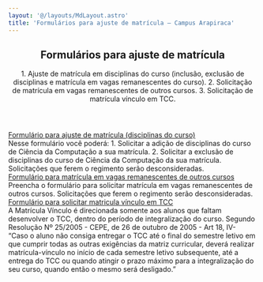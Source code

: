```yaml
---
layout: '@/layouts/MdLayout.astro'
title: 'Formulários para ajuste de matrícula — Campus Arapiraca'
---
```



<span></span>
<article id="content">
<header>

<h1>
         Formulários para ajuste de matrícula
        </h1>

<p class="lead">
         1. Ajuste de matrícula em disciplinas do curso (inclusão, exclusão de disciplinas e matrícula em vagas remanescentes do curso). 2. Solicitação de matrícula em vagas remanescentes de outros cursos. 3. Solicitação de matrícula vínculo em TCC.
        </p>

</header>
<div id="viewlet-above-content-body">
</div>
<div id="content-core">
<div class="row">
<div class="col-lg-6 col-md-6 descriptionView">
<div class="descriptionItem">
<div class="title">
<a href="https://docs.google.com/forms/d/e/1FAIpQLSfKpDRNfrGGm-6baSqqQKvMSQDsCZ0NUQ1Khrz_6yplohqi-Q/closedform">
             Formulário para ajuste de matrícula (disciplinas do curso)
            </a>
</div>
<div class="description">
            Nesse formulário você poderá:  1. Solicitar a adição de disciplinas do curso de Ciência da Computação a sua matrícula.  2. Solicitar a exclusão de disciplinas do curso de Ciência da Computação da sua matrícula. Solicitações que ferem o regimento serão desconsideradas.
           </div>
</div>
</div>
<div class="col-lg-6 col-md-6 descriptionView">
<div class="descriptionItem">
<div class="title">
<a href="https://docs.google.com/forms/d/e/1FAIpQLSdFSLsHl6Fq403WrX9-uKGRq4UFhcnA0hQVhknYvXeYYAuaDw/closedform">
             Formulário para matrícula em vagas remanescentes de outros cursos
            </a>
</div>
<div class="description">
            Preencha o formulário para solicitar matrícula em vagas remanescentes de outros cursos. Solicitações que ferem o regimento serão desconsideradas.
           </div>
</div>
</div>
<div class="col-lg-6 col-md-6 descriptionView">
<div class="descriptionItem">
<div class="title">
<a href="https://accounts.google.com/v3/signin/identifier?continue=https%3A%2F%2Fdocs.google.com%2Fforms%2Fd%2Fe%2F1FAIpQLSdzM2W2RFfhM5h-KOXGQ2He9PCfPgmQaTK82mu9fiitfv1y4A%2Fviewform%3Fusp%3Dsend_form&amp;followup=https%3A%2F%2Fdocs.google.com%2Fforms%2Fd%2Fe%2F1FAIpQLSdzM2W2RFfhM5h-KOXGQ2He9PCfPgmQaTK82mu9fiitfv1y4A%2Fviewform%3Fusp%3Dsend_form&amp;ifkv=Ab5oB3omJSSt3x50wuMWXWUejvpbINERPjkKuXM1nwQ6EpAirPRKGtV8vIaEjtqOJ1ZB29sXdFR3&amp;ltmpl=forms&amp;osid=1&amp;passive=1209600&amp;service=wise&amp;flowName=GlifWebSignIn&amp;flowEntry=ServiceLogin&amp;dsh=S1325688633%3A1725151184047831&amp;ddm=0">
             Formulário para solicitar matricula vínculo em TCC
            </a>
</div>
<div class="description">
            A Matrícula Vínculo é direcionada somente aos alunos que faltam desenvolver o TCC, dentro do período de integralização do curso. Segundo Resolução Nº 25/2005 - CEPE, de 26 de outubro de 2005 - Art 18, IV-  “Caso o aluno não consiga entregar o TCC até o final do semestre letivo em que cumprir todas as outras exigências da matriz curricular, deverá realizar matrícula-vínculo no início de cada semestre letivo subsequente, até a entrega do TCC ou quando atingir o prazo máximo para a integralização do seu curso, quando então o mesmo será desligado.”
           </div>
</div>
</div>
</div>

</div>
<div id="viewlet-below-content-body">
</div>
</article>